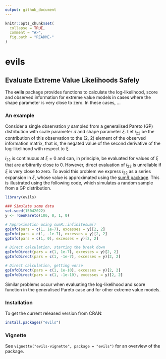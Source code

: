 ```yaml
---
output: github_document
---
```


<!-- README.md is generated from README.Rmd. Please edit that file -->

```r
knitr::opts_chunk$set(
  collapse = TRUE,
  comment = "#>",
  fig.path = "README-"
)
```

# evils

## Evaluate Extreme Value Likelihoods Safely

The **evils** package provides functions to calculate the log-likelihood, score and observed information for extreme value  models in cases where the shape parameter is very close to zero.  In these  cases, ...

### An example

Consider a single observation $y$ sampled from a generalised Pareto (GP) distribution with scale parameter $\sigma$ and shape parameter $\xi$.  Let $i_{22}$ be the contribution of this observation to the (2, 2) element of the observed information matrix, that is, the negated value of the second derivative of the log-likelihood with respect to $\xi$.

$i_{22}$ is continuous at $\xi = 0$ and can, in principle, be evaluated for values of $\xi$ that are arbitrarily close to 0.  However, direct evaluation of $i_{22}$ is unreliable if $\xi$ is very close to zero.  To avoid this problem we express $i_{22}$ as a series expansion in $\xi$, whose value is approximated using the [sumR package](https://cran.r-project.org/package=sumR).  This is illustrated using the following code, which simulates a random sample from a GP distribution. 

```r
library(evils)

### Simulate some data
set.seed(15042022)
y <- rGenPareto(100, 0, 1, 0)

# Approximation using sumR::infinitesum()
gpInfo(pars = c(1, 1e-7), excesses = y)[2, 2]
gpInfo(pars = c(1, -1e-7), excesses = y)[2, 2]
gpInfo(pars = c(1, 0), excesses = y)[2, 2]

# Direct calculation, starting the break down
gpInfoDirect(pars = c(1, 1e-7), excesses = y)[2, 2]
gpInfoDirect(pars = c(1, -1e-7), excesses = y)[2, 2]

# Direct calculation, getting worse
gpInfoDirect(pars = c(1, 1e-10), excesses = y)[2, 2]
gpInfoDirect(pars = c(1, -1e-10), excesses = y)[2, 2]
```

Similar problems occur when evaluating the log-likelihood and score function in the generalised Pareto case and for other extreme value models.

### Installation

To get the current released version from CRAN:

```r
install.packages("evils")
```

### Vignette

See `vignette("evils-vignette", package = "evils")` for an overview of the package.
